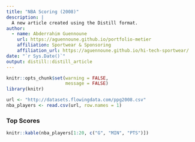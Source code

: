 ```yaml
---
title: "NBA Scoring (2008)"
description: |
  A new article created using the Distill format.
author:
  - name: Abderrahim Guennoune 
    url: https://aguennoune.github.io/portfolio-metier
    affiliation: Sportwear & Sponsoring
    affiliation_url: https://aguennoune.github.io/hi-tech-sportwear/
date: "`r Sys.Date()`"
output: distill::distill_article
---
```


```r
knitr::opts_chunk$set(warning = FALSE, 
                      message = FALSE)
library(knitr)

url <- "http://datasets.flowingdata.com/ppg2008.csv"
nba_players <- read.csv(url, row.names = 1)
```

### Top Scores {data-width=350}

```r
knitr::kable(nba_players[1:20, c("G", "MIN", "PTS")])
```






